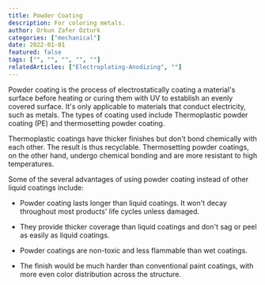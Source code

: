 ```yaml
---
title: Powder Coating
description: For coloring metals.
author: Orkun Zafer Ozturk
categories: ["mechanical"]
date: 2022-01-01
featured: false
tags: ["", "", "", "", ""]
relatedArticles: ["Electroplating-Anodizing", ""]
---
```

Powder coating is the process of electrostatically coating a material's surface before heating or curing them with UV to establish an evenly covered surface. It's only applicable to materials that conduct electricity, such as metals. The types of coating used include Thermoplastic powder coating (PE) and thermosetting powder coating.

Thermoplastic coatings have thicker finishes but don't bond chemically with each other. The result is thus recyclable. Thermosetting powder coatings, on the other hand, undergo chemical bonding and are more resistant to high temperatures.

Some of the several advantages of using powder coating instead of other liquid coatings include: 

-   Powder coating lasts longer than liquid coatings. It won't decay throughout most products' life cycles unless damaged.

-   They provide thicker coverage than liquid coatings and don't sag or peel as easily as liquid coatings.

-   Powder coatings are non-toxic and less flammable than wet coatings.

-   The finish would be much harder than conventional paint coatings, with more even color distribution across the structure.